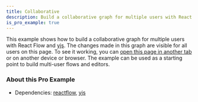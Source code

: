 ```yaml
---
title: Collaborative
description: Build a collaborative graph for multiple users with React Flow and yjs
is_pro_example: true
---
```



This example shows how to build a collaborative graph for multiple users with React Flow and [yjs](https://github.com/yjs/yjs). The changes made in this graph are visible for all users on this page. To see it working, you can [open this page in another tab](/examples/interaction/collaborative) or on another device or browser.
The example can be used as a starting point to build multi-user flows and editors.

<ProExampleViewer slug="collaborative" />

### About this Pro Example

- Dependencies: [reactflow](https://www.npmjs.com/package/reactflow), [yjs](https://www.npmjs.com/package/yjs)
